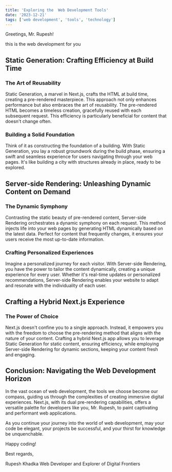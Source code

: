 ```yaml
---
title: 'Exploring the  Web Development Tools'
date: '2023-12-21'
tags: ['web development', 'tools', 'technology']
---
```


Greetings, Mr. Rupesh!

this is the web development for you

## Static Generation: Crafting Efficiency at Build Time

### The Art of Reusability
Static Generation, a marvel in Next.js, crafts the HTML at build time, creating a pre-rendered masterpiece. This approach not only enhances performance but also embraces the art of reusability. The pre-rendered HTML becomes a timeless creation, gracefully reused with each subsequent request. This efficiency is particularly beneficial for content that doesn't change often.

### Building a Solid Foundation
Think of it as constructing the foundation of a building. With Static Generation, you lay a robust groundwork during the build phase, ensuring a swift and seamless experience for users navigating through your web pages. It's like building a city with structures already in place, ready to be explored.

## Server-side Rendering: Unleashing Dynamic Content on Demand

### The Dynamic Symphony
Contrasting the static beauty of pre-rendered content, Server-side Rendering orchestrates a dynamic symphony on each request. This method injects life into your web pages by generating HTML dynamically based on the latest data. Perfect for content that frequently changes, it ensures your users receive the most up-to-date information.

### Crafting Personalized Experiences
Imagine a personalized journey for each visitor. With Server-side Rendering, you have the power to tailor the content dynamically, creating a unique experience for every user. Whether it's real-time updates or personalized recommendations, Server-side Rendering enables your website to adapt and resonate with the individuality of each user.

## Crafting a Hybrid Next.js Experience

### The Power of Choice
Next.js doesn't confine you to a single approach. Instead, it empowers you with the freedom to choose the pre-rendering method that aligns with the nature of your content. Crafting a hybrid Next.js app allows you to leverage Static Generation for static content, ensuring efficiency, while employing Server-side Rendering for dynamic sections, keeping your content fresh and engaging.

## Conclusion: Navigating the Web Development Horizon

In the vast ocean of web development, the tools we choose become our compass, guiding us through the complexities of creating immersive digital experiences. Next.js, with its dual pre-rendering capabilities, offers a versatile palette for developers like you, Mr. Rupesh, to paint captivating and performant web applications.

As you continue your journey into the world of web development, may your code be elegant, your projects be successful, and your thirst for knowledge be unquenchable.

Happy coding!

Best regards,

Rupesh Khadka
Web Developer and Explorer of Digital Frontiers
